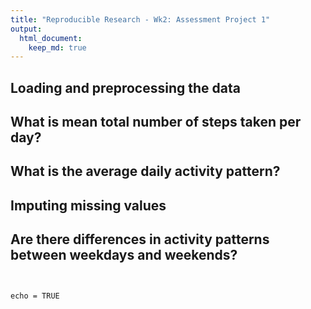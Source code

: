 ```yaml
---
title: "Reproducible Research - Wk2: Assessment Project 1"
output: 
  html_document:
    keep_md: true
---
```




## Loading and preprocessing the data



## What is mean total number of steps taken per day?



## What is the average daily activity pattern?



## Imputing missing values



## Are there differences in activity patterns between weekdays and weekends?


```r

```


```r

```
 `echo = TRUE`
